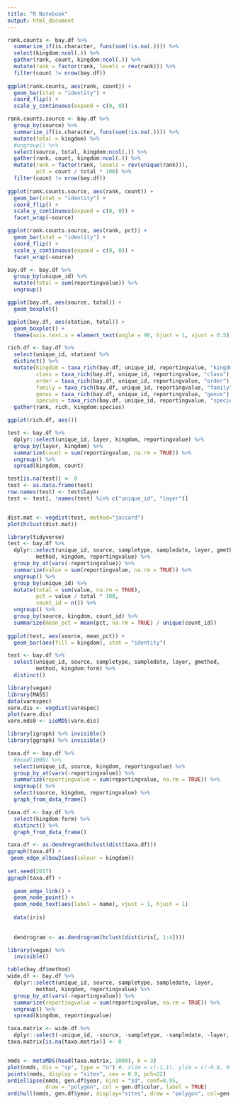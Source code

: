 ```yaml
---
title: "R Notebook"
output: html_document
---
```


```r
rank.counts <- bay.df %>% 
  summarize_if(is.character, funs(sum(!is.na(.)))) %>% 
  select(kingdom:ncol(.)) %>% 
  gather(rank, count, kingdom:ncol(.)) %>% 
  mutate(rank = factor(rank, levels = rev(rank))) %>% 
  filter(count != nrow(bay.df))
  
ggplot(rank.counts, aes(rank, count)) + 
  geom_bar(stat = "identity") +
  coord_flip() +
  scale_y_continuous(expand = c(0, 0))
```


```r
rank.counts.source <- bay.df %>% 
  group_by(source) %>% 
  summarize_if(is.character, funs(sum(!is.na(.)))) %>% 
  mutate(total = kingdom) %>% 
  #ungroup() %>% 
  select(source, total, kingdom:ncol(.)) %>% 
  gather(rank, count, kingdom:ncol(.)) %>% 
  mutate(rank = factor(rank, levels = rev(unique(rank))),
         pct = count / total * 100) %>% 
  filter(count != nrow(bay.df))
  
ggplot(rank.counts.source, aes(rank, count)) + 
  geom_bar(stat = "identity") +
  coord_flip() +
  scale_y_continuous(expand = c(0, 0)) +
  facet_wrap(~source)


```

```r
ggplot(rank.counts.source, aes(rank, pct)) + 
  geom_bar(stat = "identity") +
  coord_flip() +
  scale_y_continuous(expand = c(0, 0)) +
  facet_wrap(~source)
```


```r
bay.df <- bay.df %>% 
  group_by(unique_id) %>% 
  mutate(total = sum(reportingvalue)) %>% 
  ungroup()
```

```r
ggplot(bay.df, aes(source, total)) +
  geom_boxplot()
```

```r
ggplot(bay.df, aes(station, total)) +
  geom_boxplot() +
  theme(axis.text.x = element_text(angle = 90, hjust = 1, vjust = 0.5))
```

```r
rich.df <- bay.df %>% 
  select(unique_id, station) %>% 
  distinct() %>% 
  mutate(kingdom = taxa_rich(bay.df, unique_id, reportingvalue, "kingdom"),
         class = taxa_rich(bay.df, unique_id, reportingvalue, "class"),
         order = taxa_rich(bay.df, unique_id, reportingvalue, "order"),
         family = taxa_rich(bay.df, unique_id, reportingvalue, "family"),
         genus = taxa_rich(bay.df, unique_id, reportingvalue, "genus"),
         species = taxa_rich(bay.df, unique_id, reportingvalue, "species")) %>% 
  gather(rank, rich, kingdom:species)

```

```r
ggplot(rich.df, aes())
```


```r
test <- bay.df %>% 
  dplyr::select(unique_id, layer, kingdom, reportingvalue) %>%
  group_by(layer, kingdom) %>% 
  summarize(count = sum(reportingvalue, na.rm = TRUE)) %>% 
  ungroup() %>% 
  spread(kingdom, count)

test[is.na(test)] <- 0
test <- as.data.frame(test)
row.names(test) <- test$layer
test <- test[, !names(test) %in% c("unique_id", "layer")]


dist.mat <- vegdist(test, method="jaccard")
plot(hclust(dist.mat))
```



```r
library(tidyverse)
test <- bay.df %>% 
  dplyr::select(unique_id, source, sampletype, sampledate, layer, gmethod,
         method, kingdom, reportingvalue) %>% 
  group_by_at(vars(-reportingvalue)) %>% 
  summarize(value = sum(reportingvalue, na.rm = TRUE)) %>% 
  ungroup() %>% 
  group_by(unique_id) %>% 
  mutate(total = sum(value, na.rm = TRUE),
         pct = value / total * 100, 
         count_id = n()) %>% 
  ungroup() %>% 
  group_by(source, kingdom, count_id) %>% 
  summarize(mean_pct = mean(pct, na.rm = TRUE) / unique(count_id))
  
ggplot(test, aes(source, mean_pct)) +
  geom_bar(aes(fill = kingdom), stat = "identity")
```


```r
test <- bay.df %>% 
  select(unique_id, source, sampletype, sampledate, layer, gmethod,
         method, kingdom:form) %>% 
  distinct()

library(vegan)
library(MASS)
data(varespec)
vare.dis <- vegdist(varespec)
plot(vare.dis)
vare.mds0 <- isoMDS(vare.dis)
```

```r
library(igraph) %>% invisible()
library(ggraph) %>% invisible()

taxa.df <- bay.df %>% 
  #head(1000) %>% 
  select(unique_id, source, kingdom, reportingvalue) %>% 
  group_by_at(vars(-reportingvalue)) %>% 
  summarize(reportingvalue = sum(reportingvalue, na.rm = TRUE)) %>% 
  ungroup() %>% 
  select(source, kingdom, reportingvalue) %>% 
  graph_from_data_frame()

taxa.df <- bay.df %>% 
  select(kingdom:form) %>% 
  distinct() %>% 
  graph_from_data_frame()

taxa.df <- as.dendrogram(hclust(dist(taxa.df)))
ggraph(taxa.df) +
 geom_edge_elbow2(aes(colour = kingdom))
  
set.seed(2017)
ggraph(taxa.df) +
  
  geom_edge_link() +
  geom_node_point() +
  geom_node_text(aes(label = name), vjust = 1, hjust = 1)
  
  data(iris)
  
  
  dendrogram <- as.dendrogram(hclust(dist(iris[, 1:4])))
```




```r
library(vegan) %>% 
  invisible()

table(bay.df$method)
wide.df <- bay.df %>% 
  dplyr::select(unique_id, source, sampletype, sampledate, layer,
         method, kingdom, reportingvalue) %>% 
  group_by_at(vars(-reportingvalue)) %>% 
  summarize(reportingvalue = sum(reportingvalue, na.rm = TRUE)) %>% 
  ungroup() %>% 
  spread(kingdom, reportingvalue)

taxa.matrix <- wide.df %>% 
  dplyr::select(-unique_id, -source, -sampletype, -sampledate, -layer, -method)
taxa.matrix[is.na(taxa.matrix)] <- 0


nmds <- metaMDS(head(taxa.matrix, 1000), k = 3)
plot(nmds, dis = "sp", type = "n") #, xlim = c(-1,1), ylim = c(-0.8, 0.8)) 
points(nmds, display = "sites", cex = 0.8, pch=22)
ordiellipse(nmds, gen.df$year, kind = "sd", conf=0.95,
            draw = "polygon", col = gen.df$color, label = TRUE)
ordihull(nmds, gen.df$year, display="sites", draw = "polygon", col=gen.df$color, label=TRUE)
```

